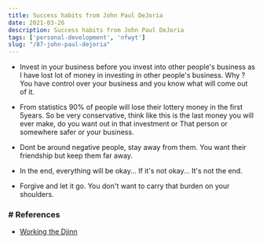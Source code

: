 ```yaml
---
title: Success habits from John Paul DeJoria
date: 2021-03-26
description: Success habits from John Paul DeJoria
tags: ['personal-development', 'nfwyt']
slug: "/87-john-paul-dejoria"
---
```


* Invest in your business before you invest into other people's business as I have lost lot of money in investing in other people's business. Why ? You have control over your business and you know what will come out of it. 

* From statistics 90% of people will lose their lottery money in the first 5years. So be very conservative, think like this is the last money you will ever make, do you want out in that investment or That person or somewhere safer or your business. 

* Dont be around negative people, stay away from them. You want their friendship but keep them far away. 

* In the end, everything will be okay... If it's not okay... It's not the end. 

* Forgive and let it go. You don't want to carry that burden on your shoulders. 


### # References
* [Working the Djinn](../42-working-the-djinn)